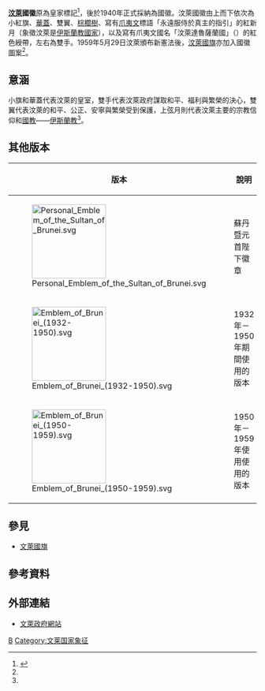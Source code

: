 {{noteTA
|G1=马来人名地名
}}
{{Infobox coat of arms
|name             = 汶萊國徽 <br> Emblem of Brunei Darussalam <br> Panji-Panji Negara Brunei Darussalam
|image            = Coat of arms of Brunei.svg
|image_width      = 250
|image2            =  
|image2_width     = 
|middle           = 
|middle_width     = 
|middle_caption   = 
|lesser           = 
|lesser_alt       =
|lesser_width     = 
|lesser_caption   =  
|armiger          = {{BRU}}
|year_adopted     = 1940年
|crest            =
|torse            =
|shield           =
|supporters       =
|compartment      =
|motto            = '''الدائمون المحسنون بالهدى''' <br> "Sentiasa membuat kebajikan dengan petunjuk Allah" <br> "Always in service with God's guidance" <br>「永遠服侍於真主的指引」
|orders           =
|other_elements   =
|earlier_versions =
|use              =
}}

'''[[汶萊|汶萊]]國徽'''原為皇家標記<ref name="gov">{{cite web | language = en | url = http://www.pmo.gov.bn/pmo1/index.php?option=com_content&view=article&id=182&Itemid=206 | title = 國旗、國徽（National Flag and Crest） | publisher = 汶萊達魯薩蘭國首相署（The Prime Minister's Office Of Brunei Darussalam） | date = 2009年5月28日 | accessdate = 2012年6月20日 | deadurl = yes | archiveurl = https://web.archive.org/web/20120426154150/http://www.pmo.gov.bn/pmo1/index.php?option=com_content&view=article&id=182&Itemid=206 | archivedate = 2012年4月26日 }}</ref>，後於1940年正式採納為國徽。汶萊國徽由上而下依次為小紅旗、[[華蓋|華蓋]]、雙翼、[[棕櫚樹|棕櫚樹]]、寫有[[爪夷文|爪夷文]]標語「永遠服侍於真主的指引」的紅新月（象徵汶萊是[[伊斯蘭教國家|伊斯蘭教國家]]），以及寫有爪夷文國名「汶萊達魯薩蘭國」（{{lang|ms|بروني دارالسلام}}）的紅色綬帶，左右為雙手。1959年5月29日汶萊頒布新憲法後，[[汶萊國旗|汶萊國旗]]亦加入國徽圖案<ref name="gov"/>。

== 意涵 ==
小旗和華蓋代表汶萊的皇室，雙手代表汶萊政府謀取和平、福利與繁榮的決心，雙翼代表汶萊的和平、公正、安寧與繁榮受到保護，上弦月則代表汶萊主要的宗教信仰和[[國教|國教]]——[[伊斯蘭教|伊斯蘭教]]<ref name="gov"/>。

== 其他版本 ==
{| class="wikitable"
!版本
!說明
|-
| [[File:Personal_Emblem_of_the_Sultan_of_Brunei.svg|150px]] || 蘇丹暨元首陛下徽章
|-
| [[File:Emblem_of_Brunei_(1932-1950).svg|150px]] || 1932年－1950年期間使用的版本
|-
| [[File:Emblem_of_Brunei_(1950-1959).svg|150px]] || 1950年－1959年使用使用的版本
|}

== 參見 ==
* [[文萊國旗|文萊國旗]]

== 參考資料 ==
<div style="font-size:small" class="references-2column"> 
<references />
</div>

== 外部連結 ==
* [https://web.archive.org/web/20120426154150/http://www.pmo.gov.bn/pmo1/index.php?option=com_content&view=article&id=182&Itemid=206 文萊政府網站]

{{亚洲题目|國徽}}

[[Category:國徽|B]]
[[Category:文莱国家象征|Category:文莱国家象征]]